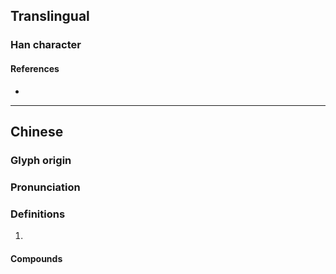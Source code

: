 {{character info/new}}
==Translingual==

===Han character===
{{Han char|rn=75|rad=木|as=13|sn=17|four=57904|canj=JED|ids=⿱𣪠木}}

====References====
* {{Han ref|kx=0557.010|dkj=15666|dj=0946.090|hdz=21299.160|uh=6A95|ud=27285|bh=ED40|bd=60736}}

----

==Chinese==
{{zh-forms}}

===Glyph origin===
{{Han etym}}

===Pronunciation===
{{zh-pron
|m=jì
|c=hai6
|mc=y
|oc=y
|cat=
}}

===Definitions===
{{zh-hanzi}}

# {{rfdef|zh}}
{{attention|zh|NOT a zh-only. Quote: 2. 桔槔上的横木，一端系重物，一端系水桶，可以上下，亦可以转动，用以取物。 Something about a bucket, a swiveling tool, and a well sweep.}}

====Compounds====
{{zh-der|檕梅}}